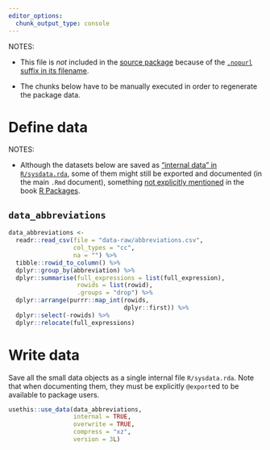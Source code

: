 ```yaml
---
editor_options:
  chunk_output_type: console
---
```


NOTES:

-   This file is *not* included in the [source package](https://r-pkgs.org/package-structure-state.html#source-package) because of the [`.nopurl` suffix in its
    filename](https://pkgpurl.rpkg.dev/dev/reference/purl_rmd.html#-rmd-files-excluded-from-purling).

-   The chunks below have to be manually executed in order to regenerate the package data.

# Define data

NOTES:

-   Although the datasets below are saved as ["internal data" in `R/sysdata.rda`](https://r-pkgs.org/data.html#data-sysdata), some of them might still be
    exported and documented (in the main `.Rmd` document), something [not explicitly
    mentioned](https://coolbutuseless.github.io/2018/12/10/r-packages-internal-and-external-data/) in the book [R
    Packages](https://r-pkgs.org/data.html#data-data).

## `data_abbreviations`

```r
data_abbreviations <-
  readr::read_csv(file = "data-raw/abbreviations.csv",
                  col_types = "cc",
                  na = "") %>%
  tibble::rowid_to_column() %>%
  dplyr::group_by(abbreviation) %>%
  dplyr::summarise(full_expressions = list(full_expression),
                   rowids = list(rowid),
                   .groups = "drop") %>%
  dplyr::arrange(purrr::map_int(rowids,
                                dplyr::first)) %>%
  dplyr::select(-rowids) %>%
  dplyr::relocate(full_expressions)
```

# Write data

Save all the small data objects as a single internal file `R/sysdata.rda`. Note that when documenting them, they must be explicitly `@export`ed to be available
to package users.

```r
usethis::use_data(data_abbreviations,
                  internal = TRUE,
                  overwrite = TRUE,
                  compress = "xz",
                  version = 3L)
```
